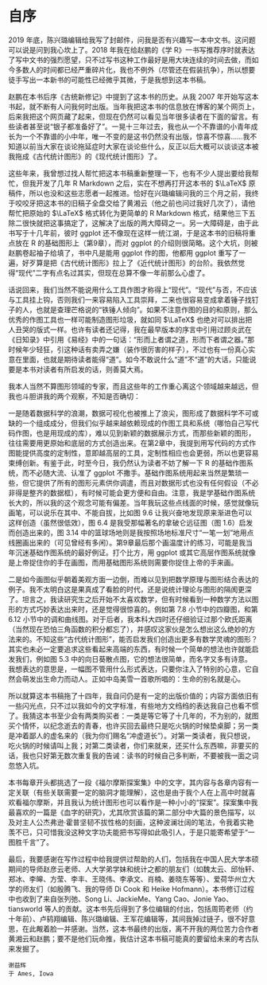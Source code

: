 # 自序 {#preface .unnumbered}


2019 年底，陈兴璐编辑给我写了封邮件，问我是否有兴趣写一本中文书。这问题可以说是问到我心坎上了。2018 年我在给赵鹏的《学 R》一书写推荐序时就表达了写中文书的强烈愿望，只不过写书这种工作最好是用大块连续的时间去做，而如今多数人的时间都已经严重碎片化，我也不例外（尽管还在假装抗争），所以想要徒手写出一本新书的可能性已经微乎其微，于是我想到这本书稿。
 
赵鹏在本书后序《古统新修记》中提到了这本书的历史。从我 2007 年开始写这本书起，就不断有人问我何时出版。当年我把这本书的信息放在博客的某个网页上，后来我把这个网页藏了起来，但现在仍然可以看见当年很多读者在下面的留言。有些读者甚至说“银子都准备好了”。一晃十三年过去，我也从一个不靠谱的小青年成长为一个不靠谱的小中年，唯一不变的是这书仍然没有出版，惊喜不惊喜……我不知道以前当大家在谈论拖延症时大家在谈论些什么，反正以后大概可以谈谈这本被我拖成《古代统计图形》的《现代统计图形》了。
 
这些年来，我曾想过找人帮忙把这本书稿重新整理一下，也有不少人提出要给我帮忙，但我开发了几年 R Markdown 之后，实在不想再打开这本书的 $\LaTeX$ 原稿件，所以也没和这些志愿者一起推进。恰好在兴璐编辑问我的三个月之前，我终于咬咬牙把这本书的旧稿子全盘交给了黄湘云（他之前也问过我好几次了），请他帮忙把原始的 $\LaTeX$ 格式转化为更简单的 R Markdown 格式，结果他三下五除二很快就把这事搞定了，这解决了出版的两大障碍之一。另一大障碍是，由于此书写于十几年前，彼时 ggplot 还不像现在这样一统江湖，于是这本书的旧稿将重点放在 R 的基础图形上（第9章），而对 ggplot 的介绍则很简略。这个大坑，则被赵鹏卷起袖子给填了，书中凡是能用 ggplot 作的图，他都用 ggplot 重写了一遍，好歹算是把《古代统计图形》拉上了《近代统计图形》的台阶。我依然觉得“现代”二字有点名过其实，但现在总算不像一年前那么心虚了。
 
话说回来，我们当然不能说用什么工具作图才称得上“现代”。“现代”与否，不应该与工具挂上钩，否则我们一来容易陷入工具崇拜，二来也很容易变成拿着锤子找钉子的人，也就是查理芒格说的“铁锤人倾向”。如果不注意作图的目的和原则，那么优秀的作图工具也一样可能制造图形垃圾，就如同 $\LaTeX$ 也绝对可以排出把人丑哭的版式一样。也许有读者还记得，我在最早版本的序言中引用过顾炎武在《日知录》中引用《易经》中的一句话：“形而上者谓之道，形而下者谓之器。”那时候年少轻狂，引这种话有卖弄之嫌（装作很厉害的样子），不过也有一份真心实意在里面，也就是期待读者能得“道”。如今不敢说什么“道”不“道”的大话，只能说要是本书对读者有所启发的话，则善莫大焉。
 
我本人当然不算图形领域的专家，而且这些年的工作重心离这个领域越来越远，但我也斗胆讲我的两个观察，不知是否确切：
 
一是随着数据科学的浪潮，数据可视化也被推上了浪尖，图形成了数据科学不可或缺的一个组成成分，但我们似乎越来越依赖现成的作图工具和系统（哪怕自己写代码作图，也是用现成的库），难以见到新颖的数据展示方式，而那些新颖的图形，往往需要用更原始和底层的方式创造出来。在第2章中，我提到用写代码的方式作图能提供高度的定制性，意即越高层的工具，定制性相应也会更弱，所以也更容易束缚创新。有鉴于此，时至今日，我仍然认为读者不妨了解一下 R 的基础作图系统，而不必随大流、认准了 ggplot 不撒手。基础作图系统用起来当然是繁琐一些，但它提供了所有的图形元素供你调遣，而且对数据形式也没有任何假设（不必非得是整齐的数据框），有时候可能会更方便和自由。注意，我是学基础作图系统长大的，所以我的这个观念可能有偏差。当年我玩这些点线面的时候，感觉就像玩画笔，可以说乐在其中、不能自拔，比如图 9.6 让我兴奋地发现原来渐进色可以这样创造（虽然很低效），图 6.4 是我受那幅著名的拿破仑远征图（图 1.6）启发而创造出来的，图 3.14 中的篮球场地则是我按照场地标准尺寸“一笔一划”地用点线圈画出来的（可见曾经有多闲）。第9章最后那个画温度计的练习，可能是我当年沉迷基础作图系统的最好例证。打个比方，用 ggplot 或其它高层作图系统就像是上帝捉住你的手在画图，而用基础图形系统则需要你捉住上帝的手来画。
 
二是如今画图似乎朝着美观方面一边倒，而难以见到把数学原理与图形结合表达的例子。我不太明白这是果真成了看脸的时代，还是说统计理论与图形的隔阂更深了。坦言之，我读研究生之后开始不太喜欢数学，但有时候看到一种数学方法以图形的方式巧妙表达出来时，还是觉得很惊喜的。例如第 7.8 小节中的四瓣图，和第 6.12 小节中的调和曲线图。对于后者，我本科大四时还仔细验证过那个欧氏距离（当然现在恐怕三角函数的积分都忘了），并感叹这家伙是怎么想出这么绝妙的方法来的。不知这些“古代统计图形”，能否启发我们创造出更多有数学灵魂的图形？其实也未必一定要追求这些看起来高端的东西，有时候一个简单的想法也许就能启发我们，例如图 5.3 中的向日葵散点图，它的想法很简单，而名字又多有诗意。我想表达的意思是，一幅图不管用什么形式表达，只要你注入了特别的心意，它自然会萌发出生命力而动人。正如中岛美雪一首歌所唱的：生命的别名就是心。
 
所以就算这本书稿拖了十四年，我自问仍是有一定的出版价值的；内容方面依旧有一些闪光点，只不过以我如今的文字标准，有些地方文绉绉的表达我自己也看不惯了。我猜这本书至少会有两类购买者：一类是等它等了十几年的，不为别的，就图买个情怀，以纪念逝去的青春，也许买回去最终只是吃火锅的时候垫桌脚；另一类是冲着鄙人的虚名来的（我为你们赐名“冲虚道长”）。对第一类读者，我只想说，吃火锅的时候请叫上我；对第二类读者，你们来就来，还买什么东西嘛，非要买的话，我也只好第无数次重复我的告诫：读书的时候自己多判断，不要被我一面之词忽悠入坑。
 
本书每章开头都挑选了一段《福尔摩斯探案集》中的文字，其内容与各章内容有一定关联（有些关联需要一定的脑洞才能理解），这也是由于我个人在上高中时就喜欢看福尔摩斯，并且我认为统计图形也可以看作是一种小小的“探案”。探案集中我最喜欢的一篇是《血字的研究》，尤其欣赏该篇的第二部分中大篇的景色描写，以及对主人公杰弗逊·霍普坚韧不拔性格的刻画，这种波澜壮阔的笔法，令我着实艳羡不已，只可惜我没这种文字功夫能把书写得如此吸引人，于是只能寄希望于“一图胜千言”了。
 
最后，我要感谢在写作过程中给我提供过帮助的人们，包括我在中国人民大学本硕期间的导师赵彦云老师、人大学弟学妹和统计之都的朋友们（如魏太云、邱怡轩、郑冰、李皞、方莹、李丰、王晓伟、李承文、肖楠、姜晓东等等）、爱荷华州立大学的师友们（如殷腾飞、我的导师 Di Cook 和 Heike Hofmann）。本书修订过程中也收到了来自张列弛、Song Li、JackieMe、Yang Cao、Jonie Yao、tiansworld 等人的贡献。这本书先后得到了多位编辑的付出，包括周筠老师（约十年前）、卢鸫翔编辑、陈兴璐编辑、王军花编辑等，其间我掉过链子，很不好意思，在此觍着脸一并感谢。当然，这本书最终的出版，离不开我的两位苦力合作者黄湘云和赵鹏；要不是他们玩命推，我估计这本书稿可能真的要留给未来的考古队来发掘了。

```block2
谢益辉  
于 Ames, Iowa
```
